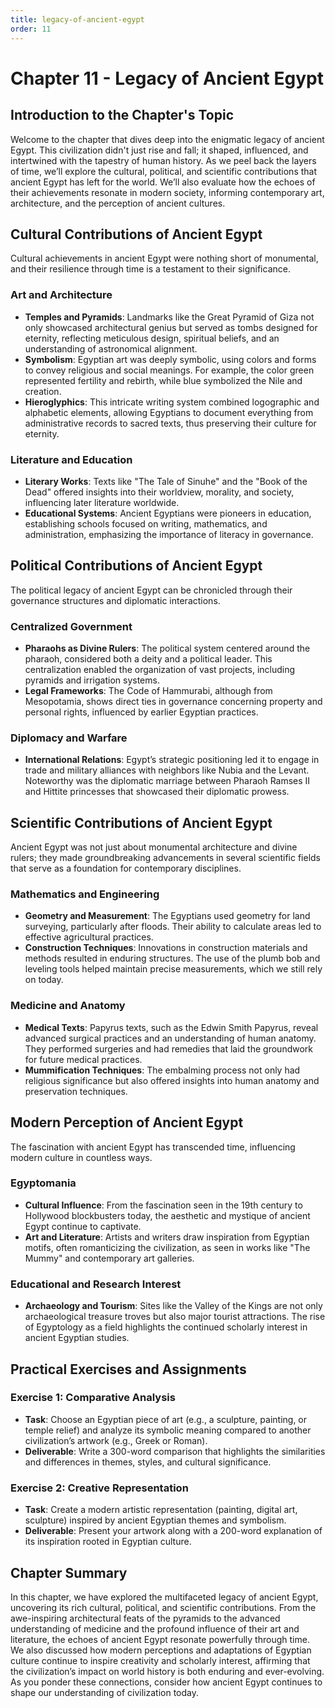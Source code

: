 ```yaml
---
title: legacy-of-ancient-egypt
order: 11
---
```


# Chapter 11 - Legacy of Ancient Egypt

## Introduction to the Chapter's Topic

Welcome to the chapter that dives deep into the enigmatic legacy of ancient Egypt. This civilization didn't just rise and fall; it shaped, influenced, and intertwined with the tapestry of human history. As we peel back the layers of time, we’ll explore the cultural, political, and scientific contributions that ancient Egypt has left for the world. We’ll also evaluate how the echoes of their achievements resonate in modern society, informing contemporary art, architecture, and the perception of ancient cultures.

## Cultural Contributions of Ancient Egypt

Cultural achievements in ancient Egypt were nothing short of monumental, and their resilience through time is a testament to their significance.

### Art and Architecture

- **Temples and Pyramids**: Landmarks like the Great Pyramid of Giza not only showcased architectural genius but served as tombs designed for eternity, reflecting meticulous design, spiritual beliefs, and an understanding of astronomical alignment.
- **Symbolism**: Egyptian art was deeply symbolic, using colors and forms to convey religious and social meanings. For example, the color green represented fertility and rebirth, while blue symbolized the Nile and creation.
- **Hieroglyphics**: This intricate writing system combined logographic and alphabetic elements, allowing Egyptians to document everything from administrative records to sacred texts, thus preserving their culture for eternity.

### Literature and Education

- **Literary Works**: Texts like "The Tale of Sinuhe" and the "Book of the Dead" offered insights into their worldview, morality, and society, influencing later literature worldwide.
- **Educational Systems**: Ancient Egyptians were pioneers in education, establishing schools focused on writing, mathematics, and administration, emphasizing the importance of literacy in governance.

## Political Contributions of Ancient Egypt

The political legacy of ancient Egypt can be chronicled through their governance structures and diplomatic interactions.

### Centralized Government

- **Pharaohs as Divine Rulers**: The political system centered around the pharaoh, considered both a deity and a political leader. This centralization enabled the organization of vast projects, including pyramids and irrigation systems.
- **Legal Frameworks**: The Code of Hammurabi, although from Mesopotamia, shows direct ties in governance concerning property and personal rights, influenced by earlier Egyptian practices.

### Diplomacy and Warfare

- **International Relations**: Egypt’s strategic positioning led it to engage in trade and military alliances with neighbors like Nubia and the Levant. Noteworthy was the diplomatic marriage between Pharaoh Ramses II and Hittite princesses that showcased their diplomatic prowess.

## Scientific Contributions of Ancient Egypt

Ancient Egypt was not just about monumental architecture and divine rulers; they made groundbreaking advancements in several scientific fields that serve as a foundation for contemporary disciplines.

### Mathematics and Engineering

- **Geometry and Measurement**: The Egyptians used geometry for land surveying, particularly after floods. Their ability to calculate areas led to effective agricultural practices.
- **Construction Techniques**: Innovations in construction materials and methods resulted in enduring structures. The use of the plumb bob and leveling tools helped maintain precise measurements, which we still rely on today.

### Medicine and Anatomy

- **Medical Texts**: Papyrus texts, such as the Edwin Smith Papyrus, reveal advanced surgical practices and an understanding of human anatomy. They performed surgeries and had remedies that laid the groundwork for future medical practices.
- **Mummification Techniques**: The embalming process not only had religious significance but also offered insights into human anatomy and preservation techniques.

## Modern Perception of Ancient Egypt

The fascination with ancient Egypt has transcended time, influencing modern culture in countless ways.

### Egyptomania

- **Cultural Influence**: From the fascination seen in the 19th century to Hollywood blockbusters today, the aesthetic and mystique of ancient Egypt continue to captivate.
- **Art and Literature**: Artists and writers draw inspiration from Egyptian motifs, often romanticizing the civilization, as seen in works like "The Mummy" and contemporary art galleries.

### Educational and Research Interest

- **Archaeology and Tourism**: Sites like the Valley of the Kings are not only archaeological treasure troves but also major tourist attractions. The rise of Egyptology as a field highlights the continued scholarly interest in ancient Egyptian studies.

## Practical Exercises and Assignments

### Exercise 1: Comparative Analysis
- **Task**: Choose an Egyptian piece of art (e.g., a sculpture, painting, or temple relief) and analyze its symbolic meaning compared to another civilization’s artwork (e.g., Greek or Roman).
- **Deliverable**: Write a 300-word comparison that highlights the similarities and differences in themes, styles, and cultural significance.

### Exercise 2: Creative Representation
- **Task**: Create a modern artistic representation (painting, digital art, sculpture) inspired by ancient Egyptian themes and symbolism.
- **Deliverable**: Present your artwork along with a 200-word explanation of its inspiration rooted in Egyptian culture.

## Chapter Summary

In this chapter, we have explored the multifaceted legacy of ancient Egypt, uncovering its rich cultural, political, and scientific contributions. From the awe-inspiring architectural feats of the pyramids to the advanced understanding of medicine and the profound influence of their art and literature, the echoes of ancient Egypt resonate powerfully through time. We also discussed how modern perceptions and adaptations of Egyptian culture continue to inspire creativity and scholarly interest, affirming that the civilization’s impact on world history is both enduring and ever-evolving. As you ponder these connections, consider how ancient Egypt continues to shape our understanding of civilization today.
